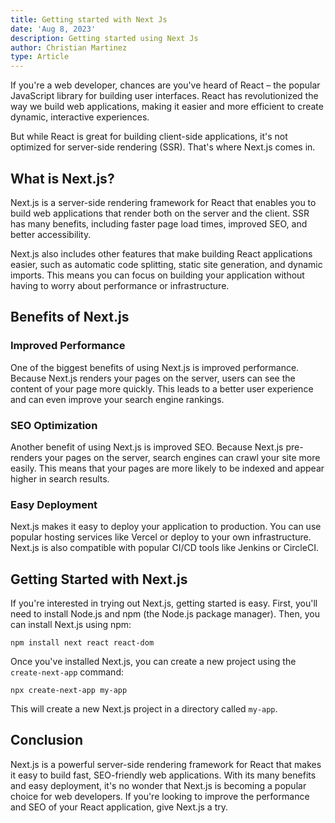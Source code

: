 ```yaml
---
title: Getting started with Next Js
date: 'Aug 8, 2023'
description: Getting started using Next Js
author: Christian Martinez
type: Article
---
```


If you're a web developer, chances are you've heard of React – the popular JavaScript library for building user interfaces. React has revolutionized the way we build web applications, making it easier and more efficient to create dynamic, interactive experiences.

But while React is great for building client-side applications, it's not optimized for server-side rendering (SSR). That's where Next.js comes in.

## What is Next.js?

Next.js is a server-side rendering framework for React that enables you to build web applications that render both on the server and the client. SSR has many benefits, including faster page load times, improved SEO, and better accessibility.

Next.js also includes other features that make building React applications easier, such as automatic code splitting, static site generation, and dynamic imports. This means you can focus on building your application without having to worry about performance or infrastructure.

## Benefits of Next.js

### Improved Performance

One of the biggest benefits of using Next.js is improved performance. Because Next.js renders your pages on the server, users can see the content of your page more quickly. This leads to a better user experience and can even improve your search engine rankings.

### SEO Optimization

Another benefit of using Next.js is improved SEO. Because Next.js pre-renders your pages on the server, search engines can crawl your site more easily. This means that your pages are more likely to be indexed and appear higher in search results.

### Easy Deployment

Next.js makes it easy to deploy your application to production. You can use popular hosting services like Vercel or deploy to your own infrastructure. Next.js is also compatible with popular CI/CD tools like Jenkins or CircleCI.

## Getting Started with Next.js

If you're interested in trying out Next.js, getting started is easy. First, you'll need to install Node.js and npm (the Node.js package manager). Then, you can install Next.js using npm:

```
npm install next react react-dom
```

Once you've installed Next.js, you can create a new project using the `create-next-app` command:

```
npx create-next-app my-app
```

This will create a new Next.js project in a directory called `my-app`.

## Conclusion

Next.js is a powerful server-side rendering framework for React that makes it easy to build fast, SEO-friendly web applications. With its many benefits and easy deployment, it's no wonder that Next.js is becoming a popular choice for web developers. If you're looking to improve the performance and SEO of your React application, give Next.js a try.
